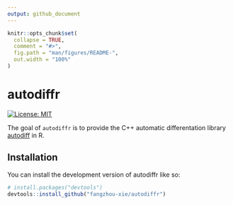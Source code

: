 ```yaml
---
output: github_document
---
```


<!-- README.md is generated from README.Rmd. Please edit that file -->

```r
knitr::opts_chunk$set(
  collapse = TRUE,
  comment = "#>",
  fig.path = "man/figures/README-",
  out.width = "100%"
)
```

# autodiffr

<!-- badges: start -->
[![License: MIT](https://img.shields.io/badge/License-MIT-yellow.svg)](https://opensource.org/licenses/MIT)
<!-- badges: end -->

The goal of `autodiffr` is to provide the C++ automatic differentation library [autodiff](https://github.com/autodiff/autodiff/) in R.

## Installation

You can install the development version of autodiffr like so:

``` r
# install.packages("devtools")
devtools::install_github("fangzhou-xie/autodiffr")
```
